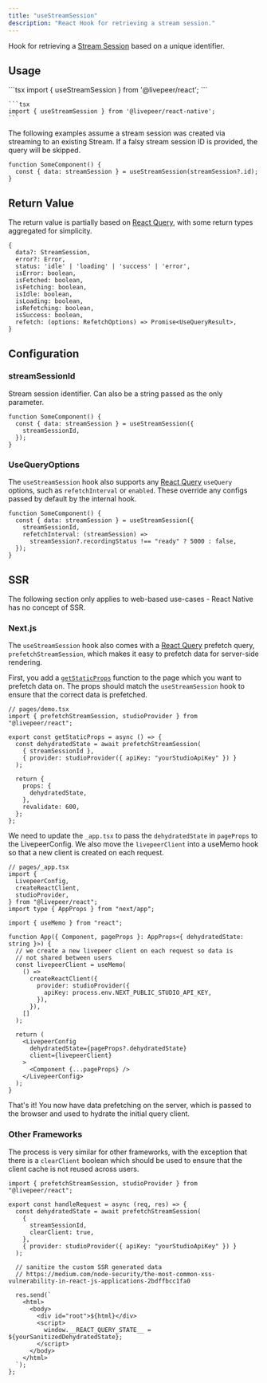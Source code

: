 ```yaml
---
title: "useStreamSession"
description: "React Hook for retrieving a stream session."
---
```


Hook for retrieving a [Stream Session](https://github.com/livepeer/livepeer.js/blob/main/packages/core/src/types/provider.ts)
based on a unique identifier.

## Usage

<Tabs>
  <Tab title="React">
    ```tsx 
    import { useStreamSession } from '@livepeer/react';
    ```

  </Tab>
  <Tab title="React Native">

    ```tsx
    import { useStreamSession } from '@livepeer/react-native';
    ```

  </Tab>
</Tabs>

The following examples assume a stream session was created via streaming to an existing Stream. If a falsy
stream session ID is provided, the query will be skipped.

```tsx
function SomeComponent() {
  const { data: streamSession } = useStreamSession(streamSession?.id);
}
```

## Return Value

The return value is partially based on [React Query](https://tanstack.com/query/v4/docs/reference/useQuery), with some return types
aggregated for simplicity.

```tsx
{
  data?: StreamSession,
  error?: Error,
  status: 'idle' | 'loading' | 'success' | 'error',
  isError: boolean,
  isFetched: boolean,
  isFetching: boolean,
  isIdle: boolean,
  isLoading: boolean,
  isRefetching: boolean,
  isSuccess: boolean,
  refetch: (options: RefetchOptions) => Promise<UseQueryResult>,
}
```

## Configuration

### streamSessionId

Stream session identifier. Can also be a string passed as the only parameter.

```tsx
function SomeComponent() {
  const { data: streamSession } = useStreamSession({
    streamSessionId,
  });
}
```

### UseQueryOptions

The `useStreamSession` hook also supports any [React Query](https://tanstack.com/query/v4/docs/reference/useQuery) `useQuery` options, such as
`refetchInterval` or `enabled`. These override any configs passed by default by the internal hook.

```tsx
function SomeComponent() {
  const { data: streamSession } = useStreamSession({
    streamSessionId,
    refetchInterval: (streamSession) =>
      streamSession?.recordingStatus !== "ready" ? 5000 : false,
  });
}
```

## SSR

<Warning>
  The following section only applies to web-based use-cases - React Native has
  no concept of SSR.
</Warning>

### Next.js

The `useStreamSession` hook also comes with a [React Query](https://tanstack.com/query/v4/docs/guides/ssr) prefetch query, `prefetchStreamSession`,
which makes it easy to prefetch data for server-side rendering.

First, you add a [`getStaticProps`](https://nextjs.org/docs/basic-features/data-fetching/get-static-props) function to the page which
you want to prefetch data on. The props should match the `useStreamSession` hook to ensure that the correct data is prefetched.

```tsx
// pages/demo.tsx
import { prefetchStreamSession, studioProvider } from "@livepeer/react";

export const getStaticProps = async () => {
  const dehydratedState = await prefetchStreamSession(
    { streamSessionId },
    { provider: studioProvider({ apiKey: "yourStudioApiKey" }) }
  );

  return {
    props: {
      dehydratedState,
    },
    revalidate: 600,
  };
};
```

We need to update the `_app.tsx` to pass the `dehydratedState` in `pageProps` to the LivepeerConfig. We also move the
`livepeerClient` into a useMemo hook so that a new client is created on each request.

```tsx
// pages/_app.tsx
import {
  LivepeerConfig,
  createReactClient,
  studioProvider,
} from "@livepeer/react";
import type { AppProps } from "next/app";

import { useMemo } from "react";

function App({ Component, pageProps }: AppProps<{ dehydratedState: string }>) {
  // we create a new livepeer client on each request so data is
  // not shared between users
  const livepeerClient = useMemo(
    () =>
      createReactClient({
        provider: studioProvider({
          apiKey: process.env.NEXT_PUBLIC_STUDIO_API_KEY,
        }),
      }),
    []
  );

  return (
    <LivepeerConfig
      dehydratedState={pageProps?.dehydratedState}
      client={livepeerClient}
    >
      <Component {...pageProps} />
    </LivepeerConfig>
  );
}
```

That's it! You now have data prefetching on the server, which is passed to the browser and used to hydrate the initial query client.

### Other Frameworks

The process is very similar for other frameworks, with the exception that there is a `clearClient` boolean which should be used
to ensure that the client cache is not reused across users.

```tsx
import { prefetchStreamSession, studioProvider } from "@livepeer/react";

export const handleRequest = async (req, res) => {
  const dehydratedState = await prefetchStreamSession(
    {
      streamSessionId,
      clearClient: true,
    },
    { provider: studioProvider({ apiKey: "yourStudioApiKey" }) }
  );

  // sanitize the custom SSR generated data
  // https://medium.com/node-security/the-most-common-xss-vulnerability-in-react-js-applications-2bdffbcc1fa0

  res.send(`
    <html>
      <body>
        <div id="root">${html}</div>
        <script>
          window.__REACT_QUERY_STATE__ = ${yourSanitizedDehydratedState};
        </script>
      </body>
    </html>
  `);
};
```
